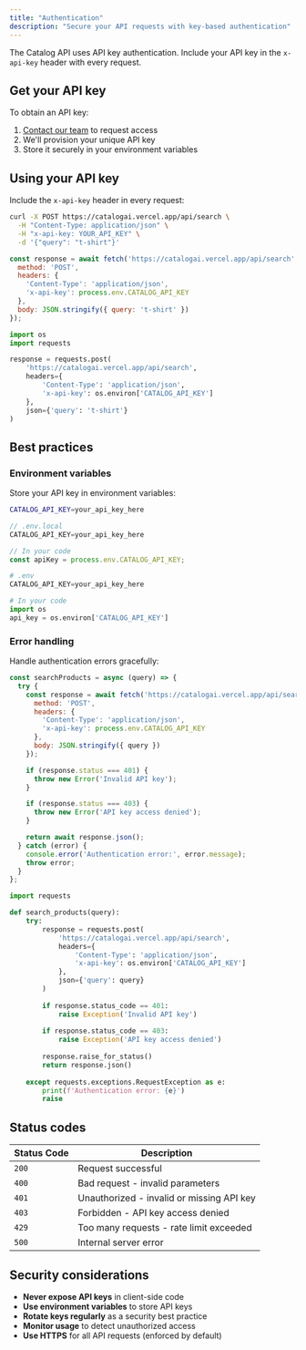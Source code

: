 ```yaml
---
title: "Authentication"
description: "Secure your API requests with key-based authentication"
---
```


The Catalog API uses API key authentication. Include your API key in the `x-api-key` header with every request.

## Get your API key

To obtain an API key:

1. [Contact our team](mailto:founders@getcatalog.ai) to request access
2. We'll provision your unique API key
3. Store it securely in your environment variables


## Using your API key

Include the `x-api-key` header in every request:

<CodeGroup>

```bash cURL
curl -X POST https://catalogai.vercel.app/api/search \
  -H "Content-Type: application/json" \
  -H "x-api-key: YOUR_API_KEY" \
  -d '{"query": "t-shirt"}'
```

```javascript JavaScript
const response = await fetch('https://catalogai.vercel.app/api/search', {
  method: 'POST',
  headers: {
    'Content-Type': 'application/json',
    'x-api-key': process.env.CATALOG_API_KEY
  },
  body: JSON.stringify({ query: 't-shirt' })
});
```

```python Python
import os
import requests

response = requests.post(
    'https://catalogai.vercel.app/api/search',
    headers={
        'Content-Type': 'application/json',
        'x-api-key': os.environ['CATALOG_API_KEY']
    },
    json={'query': 't-shirt'}
)
```

</CodeGroup>

## Best practices

### Environment variables

Store your API key in environment variables:

<CodeGroup>

```bash .env
CATALOG_API_KEY=your_api_key_here
```

```javascript Next.js
// .env.local
CATALOG_API_KEY=your_api_key_here

// In your code
const apiKey = process.env.CATALOG_API_KEY;
```

```python Python
# .env
CATALOG_API_KEY=your_api_key_here

# In your code
import os
api_key = os.environ['CATALOG_API_KEY']
```

</CodeGroup>

### Error handling

Handle authentication errors gracefully:

<CodeGroup>

```javascript JavaScript
const searchProducts = async (query) => {
  try {
    const response = await fetch('https://catalogai.vercel.app/api/search', {
      method: 'POST',
      headers: {
        'Content-Type': 'application/json',
        'x-api-key': process.env.CATALOG_API_KEY
      },
      body: JSON.stringify({ query })
    });

    if (response.status === 401) {
      throw new Error('Invalid API key');
    }

    if (response.status === 403) {
      throw new Error('API key access denied');
    }

    return await response.json();
  } catch (error) {
    console.error('Authentication error:', error.message);
    throw error;
  }
};
```

```python Python
import requests

def search_products(query):
    try:
        response = requests.post(
            'https://catalogai.vercel.app/api/search',
            headers={
                'Content-Type': 'application/json',
                'x-api-key': os.environ['CATALOG_API_KEY']
            },
            json={'query': query}
        )
        
        if response.status_code == 401:
            raise Exception('Invalid API key')
        
        if response.status_code == 403:
            raise Exception('API key access denied')
            
        response.raise_for_status()
        return response.json()
        
    except requests.exceptions.RequestException as e:
        print(f'Authentication error: {e}')
        raise
```

</CodeGroup>

## Status codes

| Status Code | Description |
| ----------- | ----------- |
| `200` | Request successful |
| `400` | Bad request - invalid parameters |
| `401` | Unauthorized - invalid or missing API key |
| `403` | Forbidden - API key access denied |
| `429` | Too many requests - rate limit exceeded |
| `500` | Internal server error |


## Security considerations

- **Never expose API keys** in client-side code
- **Use environment variables** to store API keys
- **Rotate keys regularly** as a security best practice
- **Monitor usage** to detect unauthorized access
- **Use HTTPS** for all API requests (enforced by default)
